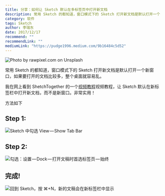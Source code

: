 ```yaml
---
title: 分享：如何让 Sketch 默认在多标签页中打开新文档
description: 常用 Sketch 的都知道，窗口模式下的 Sketch 打开新文档是默认打开一个新窗口，如果要打开的文档比较多，整个桌面就容易乱。
category: 软件
tags: Sketch
author: 李瑞东
date: 2017/12/17
recommend: ""
recommendLink: ""
mediumLink: "https://pudge1996.medium.com/9b16484c5d52"
---
```



![Photo by rawpixel.com on Unsplash](https://lrdim.oss-cn-shenzhen.aliyuncs.com/blogimg/2017-12-17-9b16484c5d52/01.jpg)

常用 Sketch 的都知道，窗口模式下的 Sketch 打开新文档是默认打开一个新窗口，如果要打开的文档比较多，整个桌面就容易乱。

我在网上看到 ShetchTogether 的一个[视频教程](https://www.youtube.com/watch?v=dXb0mEJgJZM)视频教程，让 Sketch 默认在新标签栏中打开新文档，而不是新窗口。非常实用！

方法如下

## Step 1:

![Sketch 中勾选 View — Show Tab Bar](https://lrdim.oss-cn-shenzhen.aliyuncs.com/blogimg/2017-12-17-9b16484c5d52/02.png)

## Step 2:

![勾选：设置 — Dock — 打开文稿时首选标签页 — 始终](https://lrdim.oss-cn-shenzhen.aliyuncs.com/blogimg/2017-12-17-9b16484c5d52/03.png)

## 完成!

![回到 Sketch，按 ⌘+N，新的文稿会在新标签栏中显示](https://lrdim.oss-cn-shenzhen.aliyuncs.com/blogimg/2017-12-17-9b16484c5d52/04.png)
